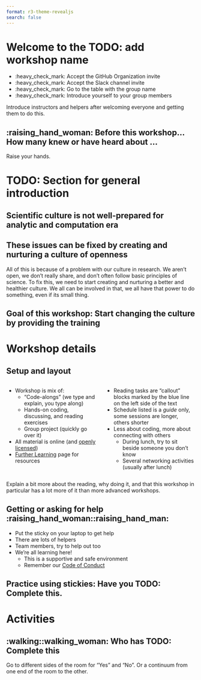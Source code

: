 ```yaml
---
format: r3-theme-revealjs
search: false
---
```


# Welcome to the TODO: add workshop name

-   :heavy_check_mark: Accept the GitHub Organization invite
-   :heavy_check_mark: Accept the Slack channel invite
-   :heavy_check_mark: Go to the table with the group name
-   :heavy_check_mark: Introduce yourself to your group members

::: notes
Introduce instructors and helpers after welcoming everyone and getting
them to do this.
:::

## :raising_hand_woman: Before this workshop... How many knew or have heard about ... {.center}

::: notes
Raise your hands.
:::

# TODO: Section for general introduction

## Scientific culture is not well-prepared for analytic and computation era {.center}

## These issues can be fixed by creating and nurturing a culture of openness {.center}

::: notes
All of this is because of a problem with our culture in research. We
aren't open, we don't really share, and don't often follow basic
principles of science. To fix this, we need to start creating and
nurturing a better and healthier culture. We all can be involved in
that, we all have that power to do something, even if its small thing.
:::

## Goal of this workshop: Start changing the culture by providing the training {.center}

# Workshop details

## Setup and layout {.smaller}

::: columns
::: {.column width="50%"}
-   Workshop is mix of:
    -   "Code-alongs" (we type and explain, you type along)
    -   Hands-on coding, discussing, and reading exercises
    -   Group project (quickly go over it)
-   All material is online (and [openly licensed](../LICENSE.html))
-   [Further Learning](https://guides.rostools.org/learning.html) page
    for resources
:::

::: {.column width="50%"}
-   Reading tasks are "callout" blocks marked by the blue line on the
    left side of the text
-   Schedule listed is a *guide* only, some sessions are longer, others
    shorter
-   Less about coding, more about connecting with others
    -   During lunch, try to sit beside someone you don't know
    -   Several networking activities (usually after lunch)
:::
:::

::: notes
Explain a bit more about the reading, why doing it, and that this workshop
in particular has a lot more of it than more advanced workshops.
:::

## Getting or asking for help :raising_hand_woman::raising_hand_man: {.smaller}

-   Put the sticky on your laptop to get help
-   There are lots of helpers
-   Team members, try to help out too
-   We're all learning here!
    -   This is a supportive and safe environment
    -   Remember our [Code of Conduct](conduct.html)

## Practice using stickies: Have you TODO: Complete this. {.center}

# Activities {.center}

## :walking::walking_woman: Who has TODO: Complete this {.center}

::: notes
Go to different sides of the room for "Yes" and "No". Or a continuum
from one end of the room to the other.
:::
